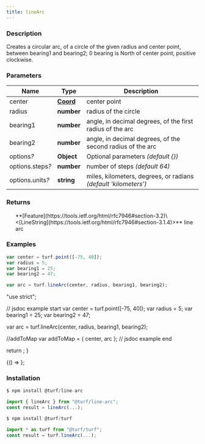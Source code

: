 ```yaml
---
title: lineArc
---
```



### Description

Creates a circular arc, of a circle of the given radius and center point, between bearing1 and bearing2;
0 bearing is North of center point, positive clockwise.

### Parameters

| Name                  | Type                                                           | Description                                                     |
| --------------------- | -------------------------------------------------------------- | --------------------------------------------------------------- |
| center                | **[Coord](https://tools.ietf.org/html/rfc7946#section-3.1.1)** | center point                                                    |
| radius                | **number**                                                     | radius of the circle                                            |
| bearing1              | **number**                                                     | angle, in decimal degrees, of the first radius of the arc       |
| bearing2              | **number**                                                     | angle, in decimal degrees, of the second radius of the arc      |
| options<i>?</i>       | **Object**                                                     | Optional parameters _(default \{})_                             |
| options.steps<i>?</i> | **number**                                                     | number of steps _(default 64)_                                  |
| options.units<i>?</i> | **string**                                                     | miles, kilometers, degrees, or radians _(default 'kilometers')_ |

### Returns

<ul>
  **[Feature](https://tools.ietf.org/html/rfc7946#section-3.2)\<[LineString](https://tools.ietf.org/html/rfc7946#section-3.1.4)>** line arc

</ul>

### Examples

```javascript
var center = turf.point([-75, 40]);
var radius = 5;
var bearing1 = 25;
var bearing2 = 47;

var arc = turf.lineArc(center, radius, bearing1, bearing2);
```

  "use strict";

  // jsdoc example start
  var center = turf.point([-75, 40]);
  var radius = 5;
  var bearing1 = 25;
  var bearing2 = 47;

  var arc = turf.lineArc(center, radius, bearing1, bearing2);

  //addToMap
  var addToMap = { center, arc };
  // jsdoc example end

  return <ExampleMap addToMap={addToMap} />;
}

<BrowserOnly>{() => <Map0 />}</BrowserOnly>;

### Installation

```javascript
$ npm install @turf/line-arc

import { lineArc } from "@turf/line-arc";
const result = lineArc(...);
```

```javascript
$ npm install @turf/turf

import * as turf from "@turf/turf";
const result = turf.lineArc(...);
```
